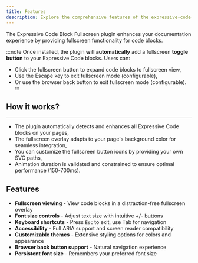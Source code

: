 ```yaml
---
title: Features
description: Explore the comprehensive features of the expressive-code-fullscreen plugin.
---
```


The Expressive Code Block Fullscreen plugin enhances your documentation experience by providing fullscreen functionality for code blocks. 

:::note
Once installed, the plugin **will automatically** add a fullscreen **toggle button** to your Expressive Code blocks. Users can:

- Click the fullscreen button to expand code blocks to fullscreen view,
- Use the Escape key to exit fullscreen mode (configurable),
- Or use the browser back button to exit fullscreen mode (configurable).
:::


## How it works?
---

- The plugin automatically detects and enhances all Expressive Code blocks on your pages,
- The fullscreen overlay adapts to your page's background color for seamless integration,
- You can customize the fullscreen button icons by providing your own SVG paths,
- Animation duration is validated and constrained to ensure optimal performance (150-700ms).

## Features

- **Fullscreen viewing** - View code blocks in a distraction-free fullscreen overlay
- **Font size controls** - Adjust text size with intuitive +/- buttons
- **Keyboard shortcuts** - Press `Esc` to exit, use Tab for navigation
- **Accessibility** - Full ARIA support and screen reader compatibility
- **Customizable themes** - Extensive styling options for colors and appearance
- **Browser back button support** - Natural navigation experience
- **Persistent font size** - Remembers your preferred font size
